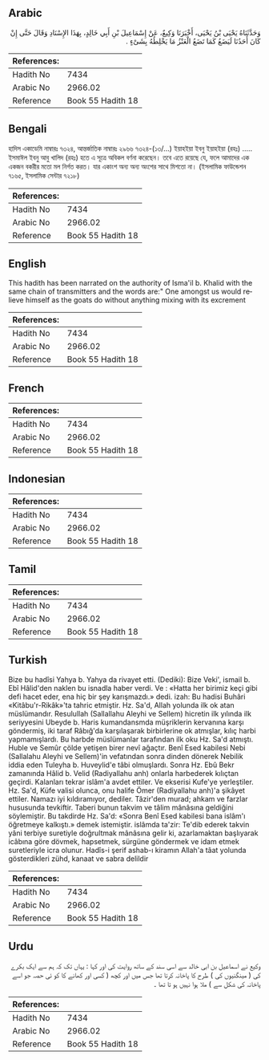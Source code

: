 ## Arabic

<div
  dir="rtl"
  lang="ar"
  style={{ fontSize: "larger", backgroundColor: "#f8f9fa", padding: 20 }}
>
  وَحَدَّثَنَاهُ يَحْيَى بْنُ يَحْيَى، أَخْبَرَنَا وَكِيعٌ، عَنْ إِسْمَاعِيلَ
  بْنِ أَبِي خَالِدٍ، بِهَذَا الإِسْنَادِ وَقَالَ حَتَّى إِنْ كَانَ أَحَدُنَا
  لَيَضَعُ كَمَا تَضَعُ الْعَنْزُ مَا يَخْلِطُهُ بِشَىْءٍ ‏.‏
</div>
<div style={{ backgroundColor: "#f8f9fa", padding: 20, marginBottom: 10 }}>
  <table>
    <thead>
      <tr>
        <th>References:</th>
        <th></th>
      </tr>
    </thead>
    <tbody>
      <tr>
        <td>Hadith No</td>
        <td>7434</td>
      </tr>
      <tr>
        <td>Arabic No</td>
        <td>2966.02</td>
      </tr>
      <tr>
        <td>Reference</td>
        <td>Book 55 Hadith 18</td>
      </tr>
    </tbody>
  </table>
</div>

## Bengali

<div
  dir="ltr"
  lang="bn"
  style={{ fontSize: "larger", backgroundColor: "#f8f9fa", padding: 20 }}
>
  হাদিস একাডেমি নাম্বারঃ ৭৩২৪, আন্তর্জাতিক নাম্বারঃ ২৯৬৬ ৭৩২৪-(১৩/...) ইয়াহইয়া
  ইবনু ইয়াহইয়া (রহঃ) ..... ইসমাঈল ইবনু আবু খালিদ (রহঃ) হতে এ সূত্রে অবিকল
  বর্ণনা করেছেন। তবে এতে রয়েছে যে, ফলে আমাদের এক একজন বকরীর মতো মল নির্গত করত।
  যার একাংশ অন্য অন্য অংশের সাথে মিশতো না। (ইসলামিক ফাউন্ডেশন ৭১৬৫, ইসলামিক
  সেন্টার ৭২১৮)
</div>
<div style={{ backgroundColor: "#f8f9fa", padding: 20, marginBottom: 10 }}>
  <table>
    <thead>
      <tr>
        <th>References:</th>
        <th></th>
      </tr>
    </thead>
    <tbody>
      <tr>
        <td>Hadith No</td>
        <td>7434</td>
      </tr>
      <tr>
        <td>Arabic No</td>
        <td>2966.02</td>
      </tr>
      <tr>
        <td>Reference</td>
        <td>Book 55 Hadith 18</td>
      </tr>
    </tbody>
  </table>
</div>

## English

<div
  dir="ltr"
  lang="en"
  style={{ fontSize: "larger", backgroundColor: "#f8f9fa", padding: 20 }}
>
  This hadith has been narrated on the authority of Isma'il b. Khalid with the
  same chain of transmitters and the words are:" One amongst us would relieve
  himself as the goats do without anything mixing with its excrement
</div>
<div style={{ backgroundColor: "#f8f9fa", padding: 20, marginBottom: 10 }}>
  <table>
    <thead>
      <tr>
        <th>References:</th>
        <th></th>
      </tr>
    </thead>
    <tbody>
      <tr>
        <td>Hadith No</td>
        <td>7434</td>
      </tr>
      <tr>
        <td>Arabic No</td>
        <td>2966.02</td>
      </tr>
      <tr>
        <td>Reference</td>
        <td>Book 55 Hadith 18</td>
      </tr>
    </tbody>
  </table>
</div>

## French

<div
  dir="ltr"
  lang="fr"
  style={{ fontSize: "larger", backgroundColor: "#f8f9fa", padding: 20 }}
></div>
<div style={{ backgroundColor: "#f8f9fa", padding: 20, marginBottom: 10 }}>
  <table>
    <thead>
      <tr>
        <th>References:</th>
        <th></th>
      </tr>
    </thead>
    <tbody>
      <tr>
        <td>Hadith No</td>
        <td>7434</td>
      </tr>
      <tr>
        <td>Arabic No</td>
        <td>2966.02</td>
      </tr>
      <tr>
        <td>Reference</td>
        <td>Book 55 Hadith 18</td>
      </tr>
    </tbody>
  </table>
</div>

## Indonesian

<div
  dir="ltr"
  lang="id"
  style={{ fontSize: "larger", backgroundColor: "#f8f9fa", padding: 20 }}
></div>
<div style={{ backgroundColor: "#f8f9fa", padding: 20, marginBottom: 10 }}>
  <table>
    <thead>
      <tr>
        <th>References:</th>
        <th></th>
      </tr>
    </thead>
    <tbody>
      <tr>
        <td>Hadith No</td>
        <td>7434</td>
      </tr>
      <tr>
        <td>Arabic No</td>
        <td>2966.02</td>
      </tr>
      <tr>
        <td>Reference</td>
        <td>Book 55 Hadith 18</td>
      </tr>
    </tbody>
  </table>
</div>

## Tamil

<div
  dir="ltr"
  lang="ta"
  style={{ fontSize: "larger", backgroundColor: "#f8f9fa", padding: 20 }}
></div>
<div style={{ backgroundColor: "#f8f9fa", padding: 20, marginBottom: 10 }}>
  <table>
    <thead>
      <tr>
        <th>References:</th>
        <th></th>
      </tr>
    </thead>
    <tbody>
      <tr>
        <td>Hadith No</td>
        <td>7434</td>
      </tr>
      <tr>
        <td>Arabic No</td>
        <td>2966.02</td>
      </tr>
      <tr>
        <td>Reference</td>
        <td>Book 55 Hadith 18</td>
      </tr>
    </tbody>
  </table>
</div>

## Turkish

<div
  dir="ltr"
  lang="tr"
  style={{ fontSize: "larger", backgroundColor: "#f8f9fa", padding: 20 }}
>
  Bize bu hadîsi Yahya b. Yahya da rivayet etti. (Dediki): Bize Veki', ismail b.
  Ebî Hâlid'den naklen bu isnadla haber verdi. Ve : «Hatta her birimiz keçi gibi
  defi hacet eder, ena hiç bir şey karışmazdı.» dedi. izah: Bu hadisi Buhâri
  «Kitâbu'r-Rikâk»'ta tahric etmiştir. Hz. Sa'd, Allah yolunda ilk ok atan
  müslümandır. Resulullah (Sallallahu Aleyhi ve Sellem) hicretin ilk yılında ilk
  seriyyesini Ubeyde b. Haris kumandansmda müşriklerin kervanına karşı
  göndermiş, iki taraf Râbığ'da karşılaşarak birbirlerine ok atmışlar, kılıç
  harbi yapmamışlardı. Bu harbde müslümanlar tarafından ilk oku Hz. Sa'd
  atmıştı. Huble ve Semûr çölde yetişen birer nevî ağaçtır. Benî Esed kabilesi
  Nebi (Sallalahu Aleyhi ve Sellem)'in vefatından sonra dinden dönerek Nebilik
  iddia eden Tuleyha b. Huveylid'e tâbi olmuşlardı. Sonra Hz. Ebû Bekr zamanında
  Hâlid b. Velid (Radiyallahu anh) onlarla harbederek kılıçtan geçirdi.
  Kalanları tekrar islâm'a avdet ettiler. Ve ekserisi Kufe'ye yerleştiler. Hz.
  Sa'd, Küfe valisi olunca, onu halife Ömer (Radiyallahu anh)'a şikâyet ettiler.
  Namazı iyi kıldıramıyor, dediler. Tâzir'den murad; ahkam ve farzlar hususunda
  tevkiftir. Taberi bunun takvim ve tâlim mânâsına geldiğini söylemiştir. Bu
  takdirde Hz. Sa'd: «Sonra Benî Esed kabilesi bana islâm'ı öğretmeye kalkıştı.»
  demek istemiştir. islâmda ta'zir: Te'dib ederek takvin yâni terbiye suretiyle
  doğrultmak mânâsına gelir ki, azarlamaktan başlıyarak icâbına göre dövmek,
  hapsetmek, sürgüne göndermek ve idam etmek suretleriyle icra olunur. Hadîs-i
  şerif ashab-ı kiramın Allah'a tâat yolunda gösterdikleri zühd, kanaat ve sabra
  delildir
</div>
<div style={{ backgroundColor: "#f8f9fa", padding: 20, marginBottom: 10 }}>
  <table>
    <thead>
      <tr>
        <th>References:</th>
        <th></th>
      </tr>
    </thead>
    <tbody>
      <tr>
        <td>Hadith No</td>
        <td>7434</td>
      </tr>
      <tr>
        <td>Arabic No</td>
        <td>2966.02</td>
      </tr>
      <tr>
        <td>Reference</td>
        <td>Book 55 Hadith 18</td>
      </tr>
    </tbody>
  </table>
</div>

## Urdu

<div
  dir="rtl"
  lang="ur"
  style={{ fontSize: "larger", backgroundColor: "#f8f9fa", padding: 20 }}
>
  وکیع نے اسماعیل بن ابی خالد سے اسی سند کے ساتھ روایت کی اور کہا : یہاں تک کہ
  ہم سے ایک بکرے کی ( مینگنیوں کی ) طرح کا پاخانہ کرتا تھا جس میں اور کچھ ( کسی
  اور کھانے کا کو ئی حصہ جو اسے پاخانہ کی شکل سے ) ملا ہوا نہیں ہو تا تھا ۔
</div>
<div style={{ backgroundColor: "#f8f9fa", padding: 20, marginBottom: 10 }}>
  <table>
    <thead>
      <tr>
        <th>References:</th>
        <th></th>
      </tr>
    </thead>
    <tbody>
      <tr>
        <td>Hadith No</td>
        <td>7434</td>
      </tr>
      <tr>
        <td>Arabic No</td>
        <td>2966.02</td>
      </tr>
      <tr>
        <td>Reference</td>
        <td>Book 55 Hadith 18</td>
      </tr>
    </tbody>
  </table>
</div>
